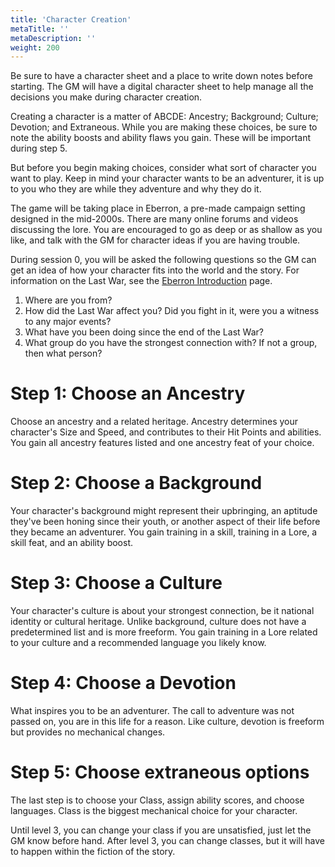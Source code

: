 ```yaml
---
title: 'Character Creation'
metaTitle: ''
metaDescription: ''
weight: 200
---
```


Be sure to have a character sheet and a place to write down notes before starting. The GM will have a digital character sheet to help manage all the decisions you make during character creation.

Creating a character is a matter of ABCDE: Ancestry; Background; Culture; Devotion; and Extraneous. While you are making these choices, be sure to note the ability boosts and ability flaws you gain. These will be important during step 5.

But before you begin making choices, consider what sort of character you want to play. Keep in mind your character wants to be an adventurer, it is up to you who they are while they adventure and why they do it.

The game will be taking place in Eberron, a pre-made campaign setting designed in the mid-2000s. There are many online forums and videos discussing the lore. You are encouraged to go as deep or as shallow as you like, and talk with the GM for character ideas if you are having trouble.

During session 0, you will be asked the following questions so the GM can get an idea of how your character fits into the world and the story. For information on the Last War, see the [Eberron Introduction](/eberron) page.

1. Where are you from?
2. How did the Last War affect you? Did you fight in it, were you a witness to any major events?
3. What have you been doing since the end of the Last War?
4. What group do you have the strongest connection with? If not a group, then what person?

# Step 1: Choose an Ancestry

Choose an ancestry and a related heritage. Ancestry determines your character's Size and Speed, and contributes to their Hit Points and abilities. You gain all ancestry features listed and one ancestry feat of your choice.

# Step 2: Choose a Background

Your character's background might represent their upbringing, an aptitude they've been honing since their youth, or another aspect of their life before they became an adventurer. You gain training in a skill, training in a Lore, a skill feat, and an ability boost.

# Step 3: Choose a Culture

Your character's culture is about your strongest connection, be it national identity or cultural heritage. Unlike background, culture does not have a predetermined list and is more freeform. You gain training in a Lore related to your culture and a recommended language you likely know.

# Step 4: Choose a Devotion

What inspires you to be an adventurer. The call to adventure was not passed on, you are in this life for a reason. Like culture, devotion is freeform but provides no mechanical changes.

# Step 5: Choose extraneous options

The last step is to choose your Class, assign ability scores, and choose languages. Class is the biggest mechanical choice for your character.

Until level 3, you can change your class if you are unsatisfied, just let the GM know before hand. After level 3, you can change classes, but it will have to happen within the fiction of the story.

